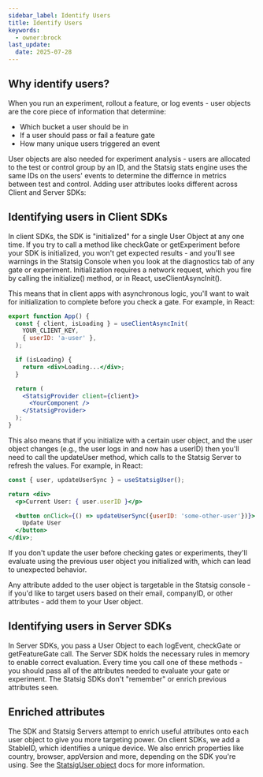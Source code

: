 ```yaml
---
sidebar_label: Identify Users
title: Identify Users
keywords:
  - owner:brock
last_update:
  date: 2025-07-28
---
```


## Why identify users?

When you run an experiment, rollout a feature, or log events - user objects are the core piece of information that determine:
- Which bucket a user should be in
- If a user should pass or fail a feature gate
- How many unique users triggered an event

User objects are also needed for experiment analysis - users are allocated to the test or control group by an ID, and the Statsig stats engine uses the same IDs on the users' events to determine the differnce in metrics between test and control. Adding user attributes looks different across Client and Server SDKs:

## Identifying users in Client SDKs

In client SDKs, the SDK is "initialized" for a single User Object at any one time. If you try to call a method like checkGate or getExperiment before your SDK is initialized, you won't get expected results - and you'll see warnings in the Statsig Console when you look at the diagnostics tab of any gate or experiment. Initialization requires a network request, which you fire by calling the initialize() method, or in React, useClientAsyncInit(). 

This means that in client apps with asynchronous logic, you'll want to wait for initialization to complete before you check a gate. For example, in React: 

```jsx
export function App() {
  const { client, isLoading } = useClientAsyncInit(
    YOUR_CLIENT_KEY,
    { userID: 'a-user' },
  );

  if (isLoading) {
    return <div>Loading...</div>;
  }

  return (
    <StatsigProvider client={client}>
      <YourComponent />
    </StatsigProvider>
  );
}
```

This also means that if you initialize with a certain user object, and the user object changes (e.g., the user logs in and now has a userID) then you'll need to call the updateUser method, which calls to the Statsig Server to refresh the values. For example, in React: 

```jsx
const { user, updateUserSync } = useStatsigUser();

return <div>
  <p>Current User: { user.userID }</p>

  <button onClick={() => updateUserSync({userID: 'some-other-user'})}>
    Update User
  </button>
</div>;
```

If you don't update the user before checking gates or experiments, they'll evaluate using the previous user object you initialized with, which can lead to unexpected behavior. 

Any attribute added to the user object is targetable in the Statsig console - if you'd like to target users based on their email, companyID, or other attributes - add them to your User object.


## Identifying users in Server SDKs

In Server SDKs, you pass a User Object to each logEvent, checkGate or getFeatureGate call. The Server SDK holds the necessary rules in memory to enable correct evaluation. Every time you call one of these methods - you should pass all of the attributes needed to evaluate your gate or experiment. The Statsig SDKs don't "remember" or enrich previous attributes seen.

## Enriched attributes

The SDK and Statsig Servers attempt to enrich useful attributes onto each user object to give you more targeting power. On client SDKs, we add a StableID, which identifies a unique device. We also enrich properties like country, browser, appVersion and more, depending on the SDK you're using. See the [StatsigUser object](/concepts/user) docs for more information.
